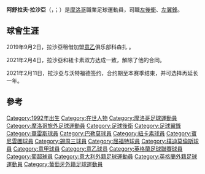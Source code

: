 {{noteTA
|G1=football
|G2=uefa
|G3=意甲
|G4=FAcup
|1=zh-hans:阿什拉夫·拉扎尔;zh-hant:阿舒拉夫.拉沙亞;
|2=zh-hans:阿什拉夫;zh-hant:阿舒拉夫;
|3=zh-hans:拉扎尔;zh-hant:拉沙亞;
}}
{{Infobox football biography
| name = 阿舒拉夫·拉沙亞<br />Achraf Lazaar
| image =
| fullname =
| birth_date  = {{birth date and age|1992|1|22}}
| birth_place = [[摩洛哥|摩洛哥]][[卡薩布蘭卡|卡薩布蘭卡]]
| height =  {{height|m=1.74}}
| position = [[左後衛|左後衛]],<br />[[左翼鋒|左翼鋒]]
| currentclub =
| clubnumber  =  
| youthyears1 =
| youthclubs1 = [[拉查卡薩布蘭卡|拉查卡薩布蘭卡]]
| youthyears2 = 2009–2012
| youthclubs2 = [[瓦雷澤足球俱樂部|瓦雷澤]]
| clubs1 = [[瓦雷澤足球俱樂部|瓦雷澤]]
| clubs2 =  [[巴勒莫足球俱樂部|巴勒莫]] 
| clubs3 =  [[纽卡斯尔联足球俱乐部|纽卡斯尔联]]
| clubs4 =  → [[贝内文托足球俱乐部|贝内文托]]
| clubs5 =  → [[謝周三足球俱樂部|錫周三]]
| clubs6 =  → [[科森扎足球俱乐部|科森扎]] 
| years1 = 2012–2014 
| years2 = 2014–2016 
| years3 = 2016–2021
| years4 = 2017–2018
| years5 = 2019
| years6 = 2019–2020
| caps1 = 37  
| caps2 = 73 
| caps3 = 4
| caps4 = 9
| caps5 = 4
| caps6 = 9
| goals1 = 0 
| goals2 = 3
| goals3 = 0
| goals4 = 1
| goals5 = 0
| goals6 = 1
| years7 = 2021     | clubs7 = [[沃特福德足球俱乐部|沃特福德]]                                  | caps7 = 5 | goals7 = 0
| nationalteam1 = [[摩洛哥國家足球隊|摩洛哥]]
| nationalyears1 = 2014–
| nationalcaps1 = 12
| nationalgoals1 = 0
| pcupdate = 2021年2月13日
| ntupdate = 2017年11月2日
}}

'''阿舒拉夫·拉沙亞'''（{{lang-en|'''Achraf Lazaar'''}}，{{lang-ar|أشرف لزعر}}；{{bd|1992年|1月22日}}）是[[摩洛哥|摩洛哥]]職業足球運動員，司職[[左後衛|左後衛]]、[[左翼鋒|左翼鋒]]。

==球會生涯==
2019年9月2日，拉沙亞租借加盟[[意乙|意乙]]俱乐部科森扎 。

2021年2月4日，拉沙亞和紐卡素双方达成一致，解除了他的合同。

2021年2月11日，拉沙亞与沃特福德签约，合约期至本赛季结束，并可选择再延长一年。

==參考==
{{reflist}}

{{DEFAULTSORT:Lazaar, Achraf}}
[[Category:1992年出生|Category:1992年出生]]
[[Category:在世人物|Category:在世人物]]
[[Category:摩洛哥足球運動員|Category:摩洛哥足球運動員]]
[[Category:摩洛哥旅外足球運動員|Category:摩洛哥旅外足球運動員]]
[[Category:足球後衛|Category:足球後衛]]
[[Category:足球翼鋒|Category:足球翼鋒]]
[[Category:華雷斯球員|Category:華雷斯球員]]
[[Category:巴勒莫球員|Category:巴勒莫球員]]
[[Category:紐卡素球員|Category:紐卡素球員]]
[[Category:賓尼雲圖球員|Category:賓尼雲圖球員]]
[[Category:錫周三球員|Category:錫周三球員]]
[[Category:屈福特球員|Category:屈福特球員]]
[[Category:樸迪莫倫斯球員|Category:樸迪莫倫斯球員]]
[[Category:意甲球員|Category:意甲球員]]
[[Category:意乙球员|Category:意乙球员]]
[[Category:英格蘭足球聯賽球員|Category:英格蘭足球聯賽球員]]
[[Category:葡超球員|Category:葡超球員]]
[[Category:意大利外籍足球運動員|Category:意大利外籍足球運動員]]
[[Category:英格蘭外籍足球運動員|Category:英格蘭外籍足球運動員]]
[[Category:葡萄牙外籍足球運動員|Category:葡萄牙外籍足球運動員]]
